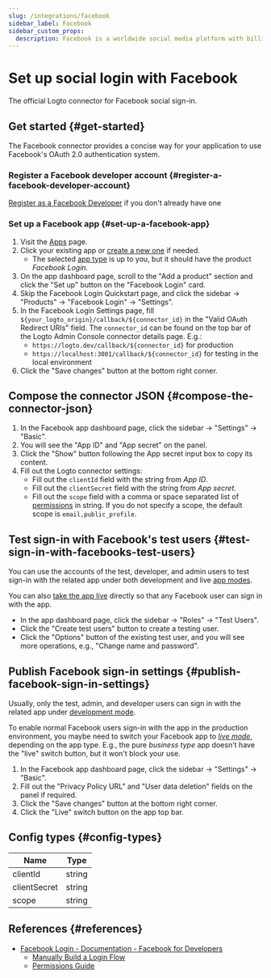 ```yaml
---
slug: /integrations/facebook
sidebar_label: Facebook
sidebar_custom_props:
  description: Facebook is a worldwide social media platform with billions of users.
---
```



# Set up social login with Facebook

The official Logto connector for Facebook social sign-in.

<GuideTip />

## Get started \{#get-started}

The Facebook connector provides a concise way for your application to use Facebook's OAuth 2.0 authentication system.

### Register a Facebook developer account \{#register-a-facebook-developer-account}

[Register as a Facebook Developer](https://developers.facebook.com/docs/development/register/) if you don't already have one

### Set up a Facebook app \{#set-up-a-facebook-app}

1. Visit the [Apps](https://developers.facebook.com/apps) page.
2. Click your existing app or [create a new one](https://developers.facebook.com/docs/development/create-an-app) if needed.
   - The selected [app type](https://developers.facebook.com/docs/development/create-an-app/app-dashboard/app-types) is up to you, but it should have the product _Facebook Login_.
3. On the app dashboard page, scroll to the "Add a product" section and click the "Set up" button on the "Facebook Login" card.
4. Skip the Facebook Login Quickstart page, and click the sidebar -> "Products" -> "Facebook Login" -> "Settings".
5. In the Facebook Login Settings page, fill `${your_logto_origin}/callback/${connector_id}` in the "Valid OAuth Redirect URIs" field. The `connector_id` can be found on the top bar of the Logto Admin Console connector details page. E.g.:
   - `https://logto.dev/callback/${connector_id}` for production
   - `https://localhost:3001/callback/${connector_id}` for testing in the local environment
6. Click the "Save changes" button at the bottom right corner.

## Compose the connector JSON \{#compose-the-connector-json}

1. In the Facebook app dashboard page, click the sidebar -> "Settings" -> "Basic".
2. You will see the "App ID" and "App secret" on the panel.
3. Click the "Show" button following the App secret input box to copy its content.
4. Fill out the Logto connector settings:
   - Fill out the `clientId` field with the string from _App ID_.
   - Fill out the `clientSecret` field with the string from _App secret_.
   - Fill out the `scope` field with a comma or space separated list of [permissions](https://developers.facebook.com/docs/permissions/reference) in string. If you do not specify a scope, the default scope is `email,public_profile`.

## Test sign-in with Facebook's test users \{#test-sign-in-with-facebooks-test-users}

You can use the accounts of the test, developer, and admin users to test sign-in with the related app under both development and live [app modes](https://developers.facebook.com/docs/development/build-and-test/app-modes).

You can also [take the app live](#take-the-facebook-app-live) directly so that any Facebook user can sign in with the app.

- In the app dashboard page, click the sidebar -> "Roles" -> "Test Users".
- Click the "Create test users" button to create a testing user.
- Click the "Options" button of the existing test user, and you will see more operations, e.g., "Change name and password".

## Publish Facebook sign-in settings \{#publish-facebook-sign-in-settings}

Usually, only the test, admin, and developer users can sign in with the related app under [development mode](https://developers.facebook.com/docs/development/build-and-test/app-modes#development-mode).

To enable normal Facebook users sign-in with the app in the production environment, you maybe need to switch your Facebook app to _[live mode](https://developers.facebook.com/docs/development/build-and-test/app-modes#live-mode)_, depending on the app type.
E.g., the pure _business type_ app doesn't have the "live" switch button, but it won't block your use.

1. In the Facebook app dashboard page, click the sidebar -> "Settings" -> "Basic".
2. Fill out the "Privacy Policy URL" and "User data deletion" fields on the panel if required.
3. Click the "Save changes" button at the bottom right corner.
4. Click the "Live" switch button on the app top bar.

## Config types \{#config-types}

| Name         | Type   |
| ------------ | ------ |
| clientId     | string |
| clientSecret | string |
| scope        | string |

## References \{#references}

- [Facebook Login - Documentation - Facebook for Developers](https://developers.facebook.com/docs/facebook-login/)
  - [Manually Build a Login Flow](https://developers.facebook.com/docs/facebook-login/guides/advanced/manual-flow/)
  - [Permissions Guide](https://developers.facebook.com/docs/facebook-login/guides/permissions)
